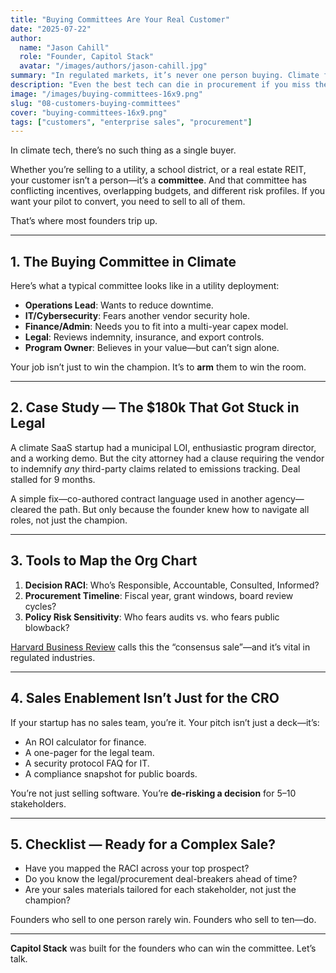 ```yaml
---
title: "Buying Committees Are Your Real Customer"
date: "2025-07-22"
author:
  name: "Jason Cahill"
  role: "Founder, Capitol Stack"
  avatar: "/images/authors/jason-cahill.jpg"
summary: "In regulated markets, it’s never one person buying. Climate founders must learn how to sell to entire committees."
description: "Even the best tech can die in procurement if you miss the org chart. Here’s how climate founders win complex sales—by mapping influence, budget, and decision velocity."
image: "/images/buying-committees-16x9.png"
slug: "08-customers-buying-committees"
cover: "buying-committees-16x9.png"
tags: ["customers", "enterprise sales", "procurement"]
---
```


In climate tech, there’s no such thing as a single buyer.

Whether you’re selling to a utility, a school district, or a real estate REIT, your customer isn’t a person—it’s a **committee**. And that committee has conflicting incentives, overlapping budgets, and different risk profiles. If you want your pilot to convert, you need to sell to all of them.

That’s where most founders trip up.

---

## 1. The Buying Committee in Climate

Here’s what a typical committee looks like in a utility deployment:

- **Operations Lead**: Wants to reduce downtime.
- **IT/Cybersecurity**: Fears another vendor security hole.
- **Finance/Admin**: Needs you to fit into a multi-year capex model.
- **Legal**: Reviews indemnity, insurance, and export controls.
- **Program Owner**: Believes in your value—but can’t sign alone.

Your job isn’t just to win the champion. It’s to **arm** them to win the room.

---

## 2. Case Study — The $180k That Got Stuck in Legal

A climate SaaS startup had a municipal LOI, enthusiastic program director, and a working demo. But the city attorney had a clause requiring the vendor to indemnify *any* third-party claims related to emissions tracking. Deal stalled for 9 months.

A simple fix—co-authored contract language used in another agency—cleared the path. But only because the founder knew how to navigate all roles, not just the champion.

---

## 3. Tools to Map the Org Chart

1. **Decision RACI**: Who’s Responsible, Accountable, Consulted, Informed?
2. **Procurement Timeline**: Fiscal year, grant windows, board review cycles?
3. **Policy Risk Sensitivity**: Who fears audits vs. who fears public blowback?

[Harvard Business Review](https://hbr.org/2015/03/making-the-consensus-sale) calls this the “consensus sale”—and it’s vital in regulated industries.

---

## 4. Sales Enablement Isn’t Just for the CRO

If your startup has no sales team, you’re it. Your pitch isn’t just a deck—it’s:

- An ROI calculator for finance.
- A one-pager for the legal team.
- A security protocol FAQ for IT.
- A compliance snapshot for public boards.

You’re not just selling software. You’re **de-risking a decision** for 5–10 stakeholders.

---

## 5. Checklist — Ready for a Complex Sale?

- Have you mapped the RACI across your top prospect?
- Do you know the legal/procurement deal-breakers ahead of time?
- Are your sales materials tailored for each stakeholder, not just the champion?

Founders who sell to one person rarely win. Founders who sell to ten—do.

---

**Capitol Stack** was built for the founders who can win the committee. Let’s talk.
